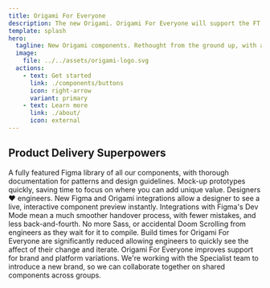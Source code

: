 ```yaml
---
title: Origami For Everyone
description: The new Origami. Origami For Everyone will support the FT to create differentiated products, targeting different audiences, by scaling Origami to support more brands and platforms.
template: splash
hero:
  tagline: New Origami components. Rethought from the ground up, with aligned Figma libraries, design guidelines, and brand support powered by design tokens.
  image:
    file: ../../assets/origami-logo.svg
  actions:
    - text: Get started
      link: ./components/buttons
      icon: right-arrow
      variant: primary
    - text: Learn more
      link: ./about/
      icon: external
---
```



## Product Delivery Superpowers

<CardGrid>
	<Card title="Validate ideas" icon="pencil">
		A fully featured Figma library of all our components, with thorough documentation for patterns and design guidelines.
		Mock-up prototypes quickly, saving time to focus on where you can add unique value.
	</Card>
	<Card title="Rollout to production" icon="add-document">
		Designers ❤️ engineers. New Figma and Origami integrations allow a designer to see a live, interactive component preview instantly. Integrations with Figma's Dev Mode mean a much smoother handover process, with fewer mistakes, and less back-and-fourth.
	</Card>
	<Card title="No more waiting" icon="setting">
		No more Sass, or accidental Doom Scrolling from engineers as they wait for it to compile. Build times for Origami For Everyone are significantly reduced allowing engineers to quickly see the affect of their change and iterate.
	</Card>
	<Card title="Next level collaboration" icon="open-book">
		Origami For Everyone improves support for brand and platform variations. We're working with the Specialist team to introduce a new brand, so we can collaborate together on shared components across groups.
	</Card>
</CardGrid>
